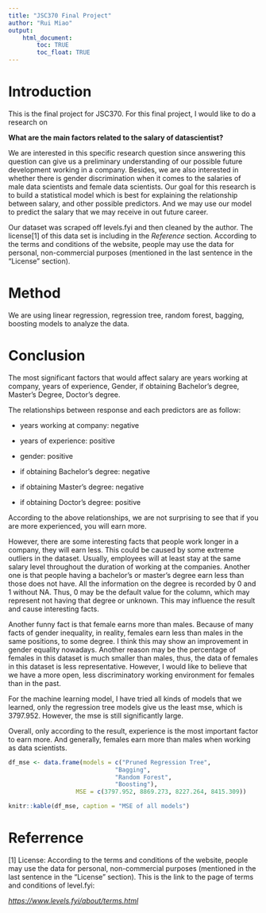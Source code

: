 ```yaml
---
title: "JSC370 Final Project"
author: "Rui Miao"
output: 
    html_document:
        toc: TRUE
        toc_float: TRUE
---
```


# Introduction 

This is the final project for JSC370. For this final project, I would like to do a research on 

**What are the main factors related to the salary of datascientist?**

We are interested in this specific research question since answering this question can give us a preliminary understanding of our possible future development working in a company. Besides, we are also interested in whether there is gender discrimination when it comes to the salaries of male data scientists and female data scientists. Our goal for this research is to build a statistical model which is best for explaining the relationship between salary, and other possible predictors. And we may use our model to predict the salary that we may receive in out future career.

Our dataset was scraped off levels.fyi and then cleaned by the author. The license[1] of this data set is including in the *Reference* section. According to the terms and conditions of the website, people may use the data for personal, non-commercial purposes (mentioned in the last sentence in the "License" section).

# Method

We are using linear regression, regression tree, random forest, bagging, boosting models to analyze the data. 

# Conclusion

The most significant factors that would affect salary are years working at company, years of experience, Gender, if obtaining Bachelor’s degree, Master’s Degree, Doctor’s degree.

The relationships between response and each predictors are as follow:

-   years working at company: negative

-   years of experience: positive

-   gender: positive

- if obtaining Bachelor’s degree: negative
- if obtaining Master’s degree: negative
- if obtaining Doctor’s degree: positive



According to the above relationships, we are not surprising to see that if you are more experienced, you will earn more.

However, there are some interesting facts that people work longer in a company, they will earn less. This could be caused by some extreme outliers in the dataset. Usually, employees will at least stay at the same salary level throughout the duration of working at the companies. Another one is that people having a bachelor’s or master’s degree earn less than those does not have. All the information on the degree is recorded by 0 and 1 without NA. Thus, 0 may be the default value for the column, which may represent not having that degree or unknown. This may influence the result and cause interesting facts.

Another funny fact is that female earns more than males. Because of many facts of gender inequality, in reality, females earn less than males in the same positions, to some degree. I think this may show an improvement in gender equality nowadays. Another reason may be the percentage of females in this dataset is much smaller than males, thus, the data of females in this dataset is less representative. However, I would like to believe that we have a more open, less discriminatory working environment for females than in the past.

For the machine learning model, I have tried all kinds of models that we learned, only the regression tree models give us the least mse, which is 3797.952. However, the mse is still significantly large.

Overall, only according to the result, experience is the most important factor to earn more. And generally, females earn more than males when working as data scientists.

```r
df_mse <- data.frame(models = c("Pruned Regression Tree",
                              "Bagging",
                              "Random Forest",
                              "Boosting"),
                   MSE = c(3797.952, 8869.273, 8227.264, 8415.309))

knitr::kable(df_mse, caption = "MSE of all models")
```


# Referrence

[1] License: According to the terms and conditions of the website, people may use the data for personal, non-commercial purposes (mentioned in the last sentence in the "License" section). This is the link to the page of terms and conditions of level.fyi:

[*https://www.levels.fyi/about/terms.html*](https://www.levels.fyi/about/terms.html){.uri}
